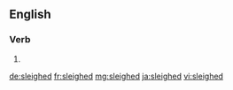 ==English==

===Verb===
{{head|en|verb form}}

# {{en-past of|sleigh}}

[[de:sleighed]]
[[fr:sleighed]]
[[mg:sleighed]]
[[ja:sleighed]]
[[vi:sleighed]]